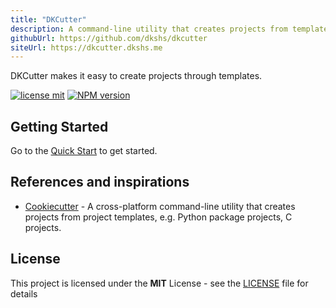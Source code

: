 ```yaml
---
title: "DKCutter"
description: A command-line utility that creates projects from templates.
githubUrl: https://github.com/dkshs/dkcutter
siteUrl: https://dkcutter.dkshs.me
---
```


DKCutter makes it easy to create projects through templates.

[![license mit](https://img.shields.io/badge/licence-MIT-7c3aed)](https://github.com/dkshs/dkcutter/blob/main/LICENSE)
[![NPM version][npm-image]][npm-url]

[npm-url]: https://www.npmjs.com/package/dkcutter
[npm-image]: https://img.shields.io/npm/v/dkcutter?color=7c3aed&logoColor=7c3aed

## Getting Started

Go to the [Quick Start](https://dkcutter.dkshs.me/guide/start/getting-started) to get started.

## References and inspirations

- [Cookiecutter](https://github.com/cookiecutter/cookiecutter) - A cross-platform command-line utility that creates projects from project templates, e.g. Python package projects, C projects.

## License

This project is licensed under the **MIT** License - see the [LICENSE](https://github.com/dkshs/dkcutter/blob/main/LICENSE) file for details
